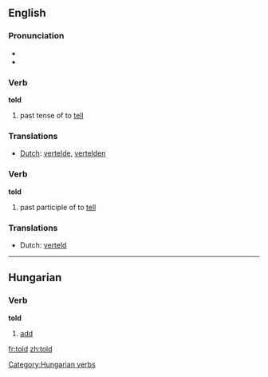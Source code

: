 ==English==

{{rank|world|thing|set|196|told|both|having|look}}

===Pronunciation===
*{{SAMPA|/'/}}
*{{IPA|/'told/}}

===Verb===
'''told'''
# past tense of to [[tell]]

===Translations===
*[[Dutch]]: [[vertelde]], [[vertelden]]

===Verb===
'''told'''
# past participle of to [[tell]]

===Translations===
*Dutch: [[verteld]]


-----

==Hungarian==

===Verb===
'''told'''

#[[add]]

[[Category:Hungarian verbs]]

[[fr:told]]
[[zh:told]]